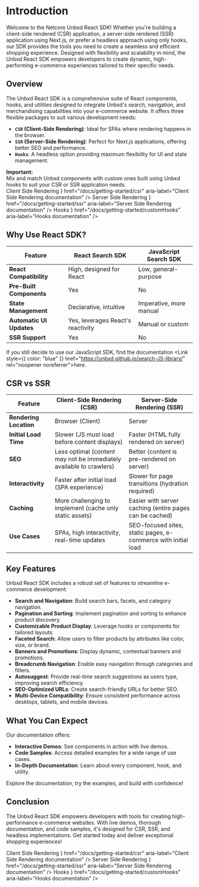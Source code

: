 
# Introduction

Welcome to the Netcore Unbxd React SDK! Whether you're building a client-side rendered (CSR) application, a server-side rendered (SSR) application using Next.js, or prefer a headless approach using only hooks, our SDK provides the tools you need to create a seamless and efficient shopping experience. Designed with flexibility and scalability in mind, the Unbxd React SDK empowers developers to create dynamic, high-performing e-commerce experiences tailored to their specific needs.

## Overview

The Unbxd React SDK is a comprehensive suite of React components, hooks, and utilities designed to integrate Unbxd's search, navigation, and merchandising capabilities into your e-commerce website. It offers three flexible packages to suit various development needs:

- **`CSR` (Client-Side Rendering)**: Ideal for SPAs where rendering happens in the browser.
- **`SSR` (Server-Side Rendering)**: Perfect for Next.js applications, offering better SEO and performance.
- **`Hooks`**: A headless option providing maximum flexibility for UI and state management.

<Callout>
	<div>
		<strong>Important:</strong>
	</div>
	<div>Mix and match Unbxd components with custom ones built using Unbxd hooks to suit your CSR or SSR application needs.</div>
</Callout>

<Cards>
	<Card
		title={
			<>
				Client Side Rendering
				<ArrowRightIcon />
			</>
		}
		href="/docs/getting-started/csr"
		aria-label="Client Side Rendering documentation"
	/>
	<Card
		title={
			<>
				Server Side Rendering
				<ArrowRightIcon />
			</>
		}
		href="/docs/getting-started/ssr"
		aria-label="Server Side Rendering documentation"
	/>
	<Card
		title={
			<>
				Hooks
				<ArrowRightIcon />
			</>
		}
		href="/docs/getting-started/customHooks"
		aria-label="Hooks documentation"
	/>
</Cards>

## Why Use React SDK?

| **Feature**              | **React Search SDK**              | **JavaScript Search SDK** |
| ------------------------ | --------------------------------- | ------------------------- |
| **React Compatibility**  | High, designed for React          | Low, general-purpose      |
| **Pre-Built Components** | Yes                               | No                        |
| **State Management**     | Declarative, intuitive            | Imperative, more manual   |
| **Automatic UI Updates** | Yes, leverages React's reactivity | Manual or custom          |
| **SSR Support**          | Yes                               | No                        |

If you still decide to use our JavaScript SDK, find the documentation <Link style={{ color: "blue" }} href="https://unbxd.github.io/search-JS-library/" rel="noopener noreferrer">here</Link>.

## CSR vs SSR

| **Feature**            | **Client-Side Rendering (CSR)**                                     | **Server-Side Rendering (SSR)**                               |
| ---------------------- | ------------------------------------------------------------------- | ------------------------------------------------------------- |
| **Rendering Location** | Browser (Client)                                                    | Server                                                        |
| **Initial Load Time**  | Slower (JS must load before content displays)                       | Faster (HTML fully rendered on server)                        |
| **SEO**                | Less optimal (content may not be immediately available to crawlers) | Better (content is pre-rendered on server)                    |
| **Interactivity**      | Faster after initial load (SPA experience)                          | Slower for page transitions (hydration required)              |
| **Caching**            | More challenging to implement (cache only static assets)            | Easier with server caching (entire pages can be cached)       |
| **Use Cases**          | SPAs, high interactivity, real-time updates                         | SEO-focused sites, static pages, e-commerce with initial load |

## Key Features

Unbxd React SDK includes a robust set of features to streamline e-commerce development:

- **Search and Navigation**: Build search bars, facets, and category navigation.
- **Pagination and Sorting**: Implement pagination and sorting to enhance product discovery.
- **Customizable Product Display**: Leverage hooks or components for tailored layouts.
- **Faceted Search**: Allow users to filter products by attributes like color, size, or brand.
- **Banners and Promotions**: Display dynamic, contextual banners and promotions.
- **Breadcrumb Navigation**: Enable easy navigation through categories and filters.
- **Autosuggest**: Provide real-time search suggestions as users type, improving search efficiency.
- **SEO-Optimized URLs**: Create search-friendly URLs for better SEO.
- **Multi-Device Compatibility**: Ensure consistent performance across desktops, tablets, and mobile devices.

## What You Can Expect

Our documentation offers:

- **Interactive Demos**: See components in action with live demos.
- **Code Samples**: Access detailed examples for a wide range of use cases.
- **In-Depth Documentation**: Learn about every component, hook, and utility.

Explore the documentation, try the examples, and build with confidence!

## Conclusion

The Unbxd React SDK empowers developers with tools for creating high-performance e-commerce websites. With live demos, thorough documentation, and code samples, it's designed for CSR, SSR, and headless implementations. Get started today and deliver exceptional shopping experiences!

<Cards>
	<Card
		title={
			<>
				Client Side Rendering
				<ArrowRightIcon />
			</>
		}
		href="/docs/getting-started/csr"
		aria-label="Client Side Rendering documentation"
	/>
	<Card
		title={
			<>
				Server Side Rendering
				<ArrowRightIcon />
			</>
		}
		href="/docs/getting-started/ssr"
		aria-label="Server Side Rendering documentation"
	/>
	<Card
		title={
			<>
				Hooks
				<ArrowRightIcon />
			</>
		}
		href="/docs/getting-started/customHooks"
		aria-label="Hooks documentation"
	/>
</Cards>
